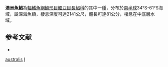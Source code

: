 {{Speciesbox
| taxon = Icichthys australis
| binomial_authority = [[Haedrich|Haedrich]], 1966
| status = NE
| status_system = IUCN3.1
| synonyms = *''Pseudoicichthys australis''<br /><small>Haedrich, 1966</small>
}}

'''澳洲魚鯧'''為[[輻鰭魚綱|輻鰭魚綱]][[鱸形目|鱸形目]][[鯧亞目|鯧亞目]][[長鯧科|長鯧科]]的其中一[[種|種]]，分布於[[南半球|南半球]]34°S-61°S海域，屬深海魚類，棲息深度可達2141公尺，體長可達81公分，棲息在中底層水域。

== 参考文献 ==
{{reflist}}
*{{FishBase_species|genus=Icichthys|species=australis|year=2012|month=7}}

{{鱸形目小作品}}

{{Taxonbar}}
[[Category:魚鯧屬|australis]]
[[Category:1966年描述的魚類|I]]